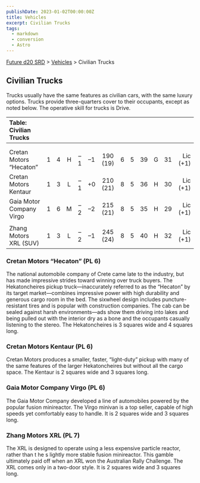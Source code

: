 ```yaml
---
publishDate: 2023-01-02T00:00:00Z
title: Vehicles
excerpt: Civilian Trucks
tags:
  - markdown
  - conversion
  - Astro
---
```






[Future d20 SRD](/#futureD20) > [Vehicles](future-d20-srd-vehicles-index) > Civilian Trucks




## Civilian Trucks


Trucks usually have the same features as civilian cars, with the same luxury options. Trucks provide three-quarters cover to their occupants, except as noted below. The operative skill for trucks is Drive.


| Table: Civilian Trucks |  |  |  |  |  |  |  |  |  |  |  |  |
| :------------------------ | :--: | :--: | :--: | :--: | :--: | :--: | :--: | :--: | :--: | :--: | :--: | --: |
|  |  |  |  |  |  |  |  |  |  |  |  |  |
|  |  |  |  |  |  |  |  |  |  |  |  |  |
| Cretan Motors “Hecaton” | 1 | 4 | H | –1 | –1 | 190 (19) | 6 | 5 | 39 | G | 31 | Lic (+1) |
| Cretan Motors Kentaur | 1 | 3 | L | –1 | +0 | 210 (21) | 8 | 5 | 36 | H | 30 | Lic (+1) |
| Gaia Motor Company Virgo | 1 | 6 | M | –2 | –2 | 215 (21) | 8 | 5 | 35 | H | 29 | Lic (+1) |
|  |  |  |  |  |  |  |  |  |  |  |  |  |
| Zhang Motors XRL (SUV) | 1 | 3 | L | –2 | –1 | 245 (24) | 8 | 5 | 40 | H | 32 | Lic (+1) |



### Cretan Motors “Hecaton” (PL 6)


The national automobile company of Crete came late to the industry, but has made impressive strides toward winning over truck buyers. The Hekatoncheires pickup truck—inaccurately referred to as the “Hecaton” by its target market—combines impressive power with high durability and generous cargo room in the bed. The sixwheel design includes puncture-resistant tires and is popular with construction companies. The cab can be sealed against harsh environments—ads show them driving into lakes and being pulled out with the interior dry as a bone and the occupants casually listening to the stereo. The Hekatoncheires is 3 squares wide and 4 squares long.


### Cretan Motors Kentaur (PL 6)


Cretan Motors produces a smaller, faster, “light-duty” pickup with many of the same features of the larger Hekatoncheires but without all the cargo space. The Kentaur is 2 squares wide and 3 squares long.


### Gaia Motor Company Virgo (PL 6)


The Gaia Motor Company developed a line of automobiles powered by the popular fusion minireactor. The Virgo minivan is a top seller, capable of high speeds yet comfortably easy to handle. It is 2 squares wide and 3 squares long.


### Zhang Motors XRL (PL 7)


The XRL is designed to operate using a less expensive particle reactor, rather than t he s lightly more stable fusion minireactor. This gamble ultimately paid off when an XRL won the Australian Rally Challenge. The XRL comes only in a two-door style. It is 2 squares wide and 3 squares long.



